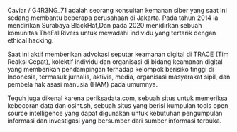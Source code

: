 
<BaseLayout title="Caviar">

  Caviar / G4R3NG_71 adalah seorang konsultan kemanan siber yang saat ini sedang membantu beberapa perusahaan di Jakarta. Pada tahun 2014 ia mendirikan Surabaya BlackHat,Dan pada 2020 menidirkan sebuah komunitas TheFallRivers untuk mewadahi individu yang tertarik dengan ethical hacking.

Saat ini aktif memberikan advokasi seputar keamanan digital di TRACE (Tim Reaksi Cepat), kolektif individu dan organisasi di bidang keamanan digital yang memberikan pendampingan terhadap kelompok berisiko tinggi di Indonesia, termasuk jurnalis, aktivis, media, organisasi masyarakat sipil, dan pembela hak asasi manusia (HAM) pada umumnya.

Teguh juga dikenal karena periksadata.com, sebuah situs untuk memeriksa kebocoran data dan osint.sh, sebuah situs yang berisi kumpulan tools open source intelligence yang dapat digunakan untuk kebutuhan pengumpulan informasi dan investigasi yang bersumber dari sumber informasi terbuka.

</BaseLayout>
